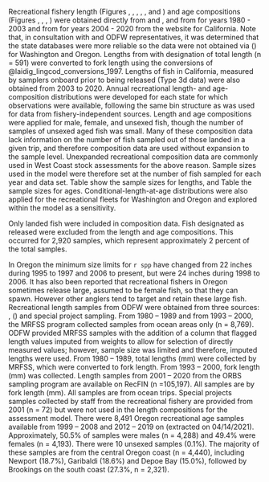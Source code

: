 
<!--- RECREATIONAL COMP INFORMATION STARTS HERE -->

Recreational fishery length (Figures \ref{fig:wa-lencomp-sexed}, \ref{fig:wa-lencomp-unsexed}, \ref{fig:or-lencomp-sexed}, \ref{fig:or-lencomp-unsexed}, \ref{fig:ca-lencomp-sexed}, and \ref{fig:ca-lencomp-unsexed}) and age compositions (Figures \ref{fig:wa-agecomp-sexed}, \ref{fig:wa-agecomp-unsexed}, \ref{fig:or-agecomp-sexed}, \ref{fig:or-agecomp-unsexed}) were obtained directly from \gls{wdfw} and \gls{odfw}, and from \gls{mrfss} for years 1980 - 2003 and from \gls{crfs} for years 2004 - 2020 from the \gls{recfin} website for California. Note that, in consultation with \gls{wdfw} and \gls{odfw}ODFW representatives, it was determined that the state databases were more reliable so the data were not obtained via \gls{recfin} (\gls{mrfss}) for Washington and Oregon. Lengths from \gls{wdfw} with designation of total length (n = 591) were converted to fork length using the conversions of @laidig_lingcod_conversions_1997. Lengths of fish in California, measured by samplers onboard \glspl{cpfv} prior to being released (Type 3d data) were also obtained from 2003 to 2020. Annual recreational length- and age-composition distributions were developed for each state for which observations were available, following the same bin structure as was used for data from fishery-independent sources. Length and age compositions were applied for male, female, and unsexed fish, though the number of samples of unsexed aged fish was small. Many of these composition data lack information on the number of fish sampled out of those landed in a given trip, and therefore composition data are used without expansion to the sample level. Unexpanded recreational composition data are commonly used in West Coast stock assessments for the above reason. Sample sizes used in the model were therefore set at the number of fish sampled for each year and data set. Table \ref{tab:sample-size-length} show the sample sizes for lengths, and Table \ref{tab:sample-size-age} the sample sizes for ages. Conditional-length-at-age distributions were also applied for the recreational fleets for Washington and Oregon and explored within the model as a sensitivity.  

Only landed fish were included in composition data. Fish designated as released were excluded from the length and age compositions. This occurred for 2,920 samples, which represent approximately 2 percent of the total samples.  

In Oregon the minimum size limits for `r spp` have changed from 22 inches during 1995 to 1997 and 2006 to present, but were 24 inches during 1998 to 2006. It has also been reported that recreational fishers in Oregon sometimes release large, assumed to be female fish, so that they can spawn. However other anglers tend to target and retain these large fish. Recreational length samples from ODFW were obtained from three sources: \gls{mrfss}, \gls{recfin} (\gls{orbs}) and \gls{odfw} special project sampling. From 1980 – 1989 and from 1993 – 2000, the MRFSS program collected samples from ocean areas only (n = 8,769). ODFW provided MRFSS samples with the addition of a column that flagged length values imputed from weights to allow for selection of directly measured values; however, sample size was limited and therefore, imputed lengths were used. From 1980 – 1989, total lengths (mm) were collected by MRFSS, which were converted to fork length. From 1993 – 2000, fork length (mm) was collected. Length samples from 2001 – 2020 from the ORBS sampling program are available on RecFIN (n =105,197). All \gls{orbs} samples are by fork length (mm). All samples are from ocean trips. Special projects samples collected by \gls{odfw} staff from the recreational fishery are provided from 2001 (n = 72) but were not used in the length compositions for the assessment model. There were 8,491 Oregon recreational age samples available from 1999 – 2008 and 2012 – 2019 on \gls{recfin} (extracted on 04/14/2021). Approximately, 50.5% of samples were males (n = 4,288) and 49.4% were females (n = 4,193).  There were 10 unsexed samples (0.1%). The majority of these samples are from the central Oregon coast (n = 4,440), including Newport (18.7%), Garibaldi (18.6%) and Depoe Bay (15.0%), followed by Brookings on the south coast (27.3%, n = 2,321).



